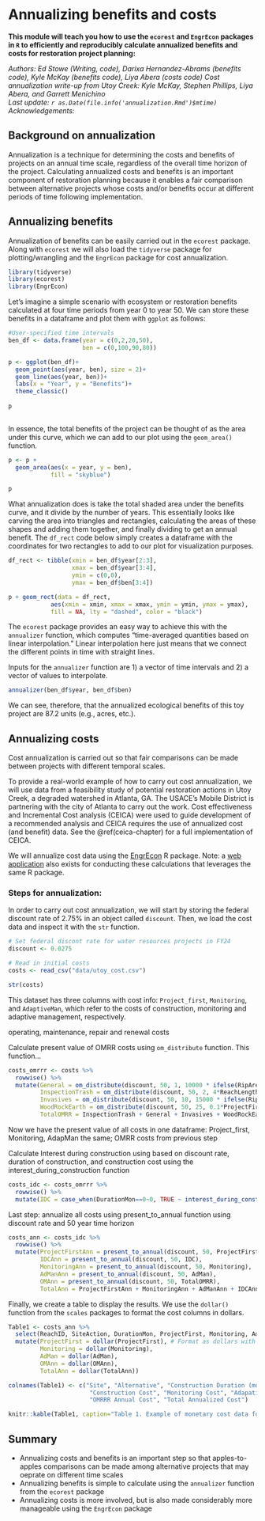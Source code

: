 # Annualizing benefits and costs

**This module will teach you how to use the `ecorest` and `EngrEcon` packages in `R` to efficiently and reproducibly calculate annualized benefits and costs for restoration project planning:**

*Authors: Ed Stowe (Writing, code), Darixa Hernandez-Abrams (benefits code), Kyle McKay (benefits code), Liya Abera (costs code) Cost annualization write-up from Utoy Creek: Kyle McKay, Stephen Phillips, Liya Abera, and Garrett Menichino*  
*Last update: `r as.Date(file.info('annualization.Rmd')$mtime)`*  
*Acknowledgements: *

## Background on annualization

Annualization is a technique for determining the costs and benefits of projects on an annual time scale, regardless of the overall time horizon of the project. Calculating annualized costs and benefits is an important component of restoration planning because it enables a fair comparison between alternative projects whose costs and/or benefits occur at different periods of time following implementation. 

## Annualizing benefits
Annualization of benefits can be easily carried out in the `ecorest` package. Along with `ecorest` we will also load the `tidyverse` package for plotting/wrangling and the `EngrEcon` package for cost annualization.

```r
library(tidyverse)
library(ecorest)
library(EngrEcon)
```

Let's imagine a simple scenario with ecosystem or restoration benefits calculated at four time periods from year 0 to year 50. We can store these benefits in a dataframe and plot them with `ggplot` as follows:

```r
#User-specified time intervals
ben_df <- data.frame(year = c(0,2,20,50),
                     ben = c(0,100,90,80))

p <- ggplot(ben_df)+
  geom_point(aes(year, ben), size = 2)+
  geom_line(aes(year, ben))+
  labs(x = "Year", y = "Benefits")+
  theme_classic()
  
p
  
```
In essence, the total benefits of the project can be thought of as the area under this curve, which we can add to our plot using the `geom_area()` function.

```r
p <- p + 
  geom_area(aes(x = year, y = ben), 
            fill = "skyblue")

p
```

What annualization does is take the total shaded area under the benefits curve, and it divide by the number of years. This essentially looks like carving the area into triangles and rectangles, calculating the areas of these shapes and adding them together, and finally dividing to get an annual benefit. The `df_rect` code below simply creates a dataframe with the coordinates for two rectangles to add to our plot for visualization purposes.

```r
df_rect <- tibble(xmin = ben_df$year[2:3],
                  xmax = ben_df$year[3:4],
                  ymin = c(0,0),
                  ymax = ben_df$ben[3:4])

p + geom_rect(data = df_rect,
            aes(xmin = xmin, xmax = xmax, ymin = ymin, ymax = ymax),
            fill = NA, lty = "dashed", color = "black")

```

The `ecorest` package provides an easy way to achieve this with the `annualizer` function, which computes "time-averaged quantities based on linear interpolation." Linear interpolation here just means that we connect the different points in time with straight lines. 

Inputs for the `annualizer` function are 1) a vector of time intervals and 
2) a vector of values to interpolate.

```r
annualizer(ben_df$year, ben_df$ben)
```
We can see, therefore, that the annualized ecological benefits of this toy project are 87.2 units (e.g., acres, etc.).

## Annualizing costs
Cost annualization is carried out so that fair comparisons can be made between projects with different temporal scales. 

To provide a real-world example of how to carry out cost annualization, we will use data from a feasibility study of potential restoration actions in Utoy Creek, a degraded watershed in Atlanta, GA. The USACE’s Mobile District is partnering with the city of Atlanta to carry out the work. Cost effectiveness and Incremental Cost analysis (CEICA) were used to guide development of a recommended analysis and CEICA requires the use of annualized cost (and benefit) data. See the \@ref(ceica-chapter) for a full implementation of CEICA.

We will annualize cost data using the [EngrEcon](https://cran.r-project.org/web/packages/EngrEcon/index.html) R package. Note: a [web application](https://wrises.shinyapps.io/engrecon-webapp/) also exists for conducting these calculations that leverages the same R package. 

### Steps for annualization:

In order to carry out cost annualization, we will start by storing the federal discount rate of 2.75% in an object called `discount`. Then, we load the cost data and inspect it with the `str` function.

```r
# Set federal discont rate for water resources projects in FY24
discount <- 0.0275

# Read in initial costs
costs <- read_csv("data/utoy_cost.csv")

str(costs)
```

This dataset has three columns with cost info: `Project_first`, `Monitoring`, and `AdaptiveMan`, which refer to the costs of construction, monitoring and adaptive management, respectively.

operating, maintenance, repair and renewal costs

Calculate present value of OMRR costs using `om_distribute` function. This function...
```r
costs_omrrr <- costs %>%
  rowwise() %>%
  mutate(General = om_distribute(discount, 50, 1, 10000 * ifelse(RipAreaFt2>0, 1, 0)),
         InspectionTrash = om_distribute(discount, 50, 2, 4*ReachLengthFt),
         Invasives = om_distribute(discount, 50, 10, 15000 * ifelse(RipAreaFt2>0, 1, 0)),
         WoodRockEarth = om_distribute(discount, 50, 25, 0.1*ProjectFirst),
         TotalOMRR = InspectionTrash + General + Invasives + WoodRockEarth)


```

Now we have the present value of all costs in one dataframe: Project_first, Monitoring, AdapMan the same; OMRR costs from previous step

Calculate Interest during construction using  based on discount rate, duration of construction, and construction cost using the interest_during_construction function
```r
costs_idc <- costs_omrrr %>%
  rowwise() %>%
  mutate(IDC = case_when(DurationMon==0~0, TRUE ~ interest_during_construction(discount, DurationMon, ProjectFirst)))

```

Last step: annualize all costs using present_to_annual function using discount rate and 50 year time horizon
```r
costs_ann <- costs_idc %>% 
  rowwise() %>%
  mutate(ProjectFirstAnn = present_to_annual(discount, 50, ProjectFirst),
         IDCAnn = present_to_annual(discount, 50, IDC),
         MonitoringAnn = present_to_annual(discount, 50, Monitoring),
         AdManAnn = present_to_annual(discount, 50, AdMan),
         OMAnn = present_to_annual(discount, 50, TotalOMRR),
         TotalAnn = ProjectFirstAnn + MonitoringAnn + AdManAnn + IDCAnn + OMAnn)

```

Finally, we create a table to display the results. We use the `dollar()` function from the `scales` packages to format the cost columns in dollars.
```r
Table1 <- costs_ann %>%
  select(ReachID, SiteAction, DurationMon, ProjectFirst, Monitoring, AdMan, OMAnn, TotalAnn) %>%
  mutate(ProjectFirst = dollar(ProjectFirst), # Format as dollars with scales package
         Monitoring = dollar(Monitoring),
         AdMan = dollar(AdMan),
         OMAnn = dollar(OMAnn),
         TotalAnn = dollar(TotalAnn))

colnames(Table1) <- c("Site", "Alternative", "Construction Duration (mo)", 
                       "Construction Cost", "Monitoring Cost", "Adapative Mgmt. Cost",
                       "OMRRR Annual Cost", "Total Annualized Cost")

knitr::kable(Table1, caption="Table 1. Example of monetary cost data for Site-17F2M.", align='c') 

```

## Summary
* Annualizing costs and benefits is an important step so that apples-to-apples comparisons can be made among alternative projects that may oeprate on different time scales
* Annualizing benefits is simple to calculate using the `annualizer` function from the `ecorest` package
* Annualizing costs is more involved, but is also made considerably more manageable using the `EngrEcon` package
